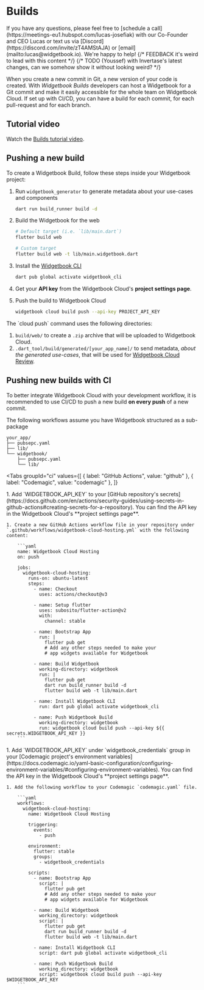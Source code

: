 # Builds

<Info>
  If you have any questions, please feel free to [schedule a call](https://meetings-eu1.hubspot.com/lucas-josefiak) with our Co-Founder and CEO Lucas or text us via [Discord](https://discord.com/invite/zT4AMStAJA) or [email](mailto:lucas@widgetbook.io). We're happy to help!
</Info>
{/* FEEDBACK it's weird to lead with this content */}
{/* TODO (Youssef) with Invertase's latest changes, can we somehow show it without looking weird? */}

When you create a new commit in Git, a new version of your code is created.
With _Widgetbook Builds_ developers can host a Widgetbook for a Git commit and make it easily accessible for the whole team on Widgetbook Cloud.
If set up with CI/CD, you can have a build for each commit, for each pull-request and for each branch.

## Tutorial video

Watch the [Builds tutorial video](https://youtu.be/-7w1VqZD004?feature=shared).

## Pushing a new build

To create a Widgetbook Build, follow these steps inside your Widgetbook project:

1. Run `widgetbook_generator` to generate metadata about your use-cases and components

   ```bash
   dart run build_runner build -d
   ```

1. Build the Widgetbook for the web

   ```bash
   # Default target (i.e. `lib/main.dart`)
   flutter build web

   # Custom target
   flutter build web -t lib/main.widgetbook.dart
   ```

1. Install the [Widgetbook CLI](/widgetbook-cli/overview)

   ```bash
   dart pub global activate widgetbook_cli
   ```

1. Get your **API key** from the Widgetbook Cloud's **project settings page**.

1. Push the build to Widgetbook Cloud

   ```bash
   widgetbook cloud build push --api-key PROJECT_API_KEY
   ```

<Info>
The `cloud push` command uses the following directories:

1. `build/web/` to create a `.zip` archive that will be uploaded to Widgetbook Cloud.
1. `.dart_tool/build/generated/[your_app_name]/` to send metadata, _about the generated use-cases_, that will be used for [Widgetbook Cloud Review](/widgetbook-cloud/reviews).

</Info>

## Pushing new builds with CI

To better integrate Widgetbook Cloud with your development workflow, it is recommended to use CI/CD to push a new build **on every push** of a new commit.

<Info>
The following workflows assume you have Widgetbook structured as a sub-package

```tree
your_app/
├── pubsepc.yaml
├── lib/
└── widgetbook/
    ├── pubsepc.yaml
    └── lib/
```

</Info>

<Tabs
  groupId="ci"
  values={[
    { label: "GitHub Actions", value: "github" },
    { label: "Codemagic", value: "codemagic" },
  ]}
>
  <TabItem value="github">
    1. Add `WIDGETBOOK_API_KEY` to your [GitHub repository's secrets](https://docs.github.com/en/actions/security-guides/using-secrets-in-github-actions#creating-secrets-for-a-repository). You can find the API key in the Widgetbook Cloud's **project settings page**.

    1. Create a new GitHub Actions workflow file in your repository under `.github/workflows/widgetbook-cloud-hosting.yml` with the following content:

        ```yaml
        name: Widgetbook Cloud Hosting
        on: push

        jobs:
          widgetbook-cloud-hosting:
            runs-on: ubuntu-latest
            steps:
              - name: Checkout
                uses: actions/checkout@v3

              - name: Setup flutter
                uses: subosito/flutter-action@v2
                with:
                  channel: stable

              - name: Bootstrap App
                run: |
                  flutter pub get
                  # Add any other steps needed to make your
                  # app widgets available for Widgetbook

              - name: Build Widgetbook
                working-directory: widgetbook
                run: |
                  flutter pub get
                  dart run build_runner build -d
                  flutter build web -t lib/main.dart

              - name: Install Widgetbook CLI
                run: dart pub global activate widgetbook_cli

              - name: Push Widgetbook Build
                working-directory: widgetbook
                run: widgetbook cloud build push --api-key ${{ secrets.WIDGETBOOK_API_KEY }}
        ```

  </TabItem>

  <TabItem value="codemagic">
    1. Add `WIDGETBOOK_API_KEY` under `widgetbook_credentials` group in your [Codemagic project's environment variables](https://docs.codemagic.io/yaml-basic-configuration/configuring-environment-variables/#configuring-environment-variables). You can find the API key in the Widgetbook Cloud's **project settings page**.

    1. Add the following workflow to your Codemagic `codemagic.yaml` file.

        ```yaml
        workflows:
          widgetbook-cloud-hosting:
            name: Widgetbook Cloud Hosting

            triggering:
              events:
                - push

            environment:
              flutter: stable
              groups:
                - widgetbook_credentials

            scripts:
              - name: Bootstrap App
                script: |
                  flutter pub get
                  # Add any other steps needed to make your
                  # app widgets available for Widgetbook

              - name: Build Widgetbook
                working_directory: widgetbook
                script: |
                  flutter pub get
                  dart run build_runner build -d
                  flutter build web -t lib/main.dart

              - name: Install Widgetbook CLI
                script: dart pub global activate widgetbook_cli

              - name: Push Widgetbook Build
                working_directory: widgetbook
                script: widgetbook cloud build push --api-key $WIDGETBOOK_API_KEY
        ```

  </TabItem>
</Tabs>
